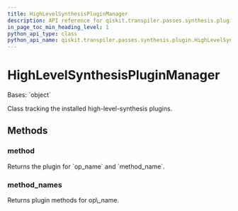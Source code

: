 ```yaml
---
title: HighLevelSynthesisPluginManager
description: API reference for qiskit.transpiler.passes.synthesis.plugin.HighLevelSynthesisPluginManager
in_page_toc_min_heading_level: 1
python_api_type: class
python_api_name: qiskit.transpiler.passes.synthesis.plugin.HighLevelSynthesisPluginManager
---
```


# HighLevelSynthesisPluginManager

<Class id="qiskit.transpiler.passes.synthesis.plugin.HighLevelSynthesisPluginManager" isDedicatedPage={true} github="https://github.com/qiskit/qiskit/tree/stable/0.22/qiskit/transpiler/passes/synthesis/plugin.py" signature="HighLevelSynthesisPluginManager" modifiers="class">
  Bases: `object`

  Class tracking the installed high-level-synthesis plugins.

  ## Methods

  ### method

  <Function id="qiskit.transpiler.passes.synthesis.plugin.HighLevelSynthesisPluginManager.method" signature="HighLevelSynthesisPluginManager.method(op_name, method_name)">
    Returns the plugin for `op_name` and `method_name`.
  </Function>

  ### method\_names

  <Function id="qiskit.transpiler.passes.synthesis.plugin.HighLevelSynthesisPluginManager.method_names" signature="HighLevelSynthesisPluginManager.method_names(op_name)">
    Returns plugin methods for op\_name.
  </Function>
</Class>

